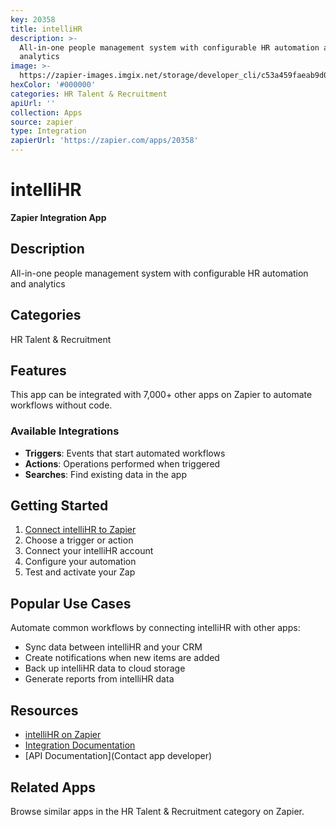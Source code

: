 ```yaml
---
key: 20358
title: intelliHR
description: >-
  All-in-one people management system with configurable HR automation and
  analytics
image: >-
  https://zapier-images.imgix.net/storage/developer_cli/c53a459faeab9d09902a1e66f7994751_2.png?auto=format%2Ccompress&ixlib=python-3.0.0&q=50
hexColor: '#000000'
categories: HR Talent & Recruitment
apiUrl: ''
collection: Apps
source: zapier
type: Integration
zapierUrl: 'https://zapier.com/apps/20358'
---
```

# intelliHR

**Zapier Integration App**

## Description

All-in-one people management system with configurable HR automation and analytics

## Categories

HR Talent & Recruitment

## Features

This app can be integrated with 7,000+ other apps on Zapier to automate workflows without code.

### Available Integrations

- **Triggers**: Events that start automated workflows
- **Actions**: Operations performed when triggered
- **Searches**: Find existing data in the app

## Getting Started

1. [Connect intelliHR to Zapier](https://zapier.com/apps/20358)
2. Choose a trigger or action
3. Connect your intelliHR account
4. Configure your automation
5. Test and activate your Zap

## Popular Use Cases

Automate common workflows by connecting intelliHR with other apps:

- Sync data between intelliHR and your CRM
- Create notifications when new items are added
- Back up intelliHR data to cloud storage
- Generate reports from intelliHR data

## Resources

- [intelliHR on Zapier](https://zapier.com/apps/20358)
- [Integration Documentation](https://zapier.com/apps/20358/integrations)
- [API Documentation](Contact app developer)

## Related Apps

Browse similar apps in the HR Talent & Recruitment category on Zapier.
